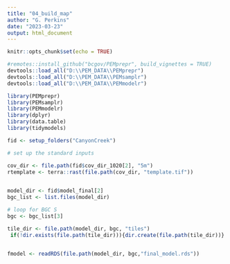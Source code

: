 ```yaml
---
title: "04_build_map"
author: "G. Perkins"
date: "2023-03-23"
output: html_document
---
```


```r
knitr::opts_chunk$set(echo = TRUE)

```

```r
#remotes::install_github("bcgov/PEMprepr", build_vignettes = TRUE)
devtools::load_all("D:\\PEM_DATA\\PEMprepr")
devtools::load_all("D:\\PEM_DATA\\PEMsamplr")
devtools::load_all("D:\\PEM_DATA\\PEMmodelr")

library(PEMprepr)
library(PEMsamplr)
library(PEMmodelr)
library(dplyr)
library(data.table)
library(tidymodels)

fid <- setup_folders("CanyonCreek")

```


```r
# set up the standard inputs 

cov_dir <- file.path(fid$cov_dir_1020[2], "5m")
rtemplate <- terra::rast(file.path(cov_dir, "template.tif"))
  

model_dir <- fid$model_final[2]
bgc_list <- list.files(model_dir)

# loop for BGC S
bgc <- bgc_list[3]

tile_dir <- file.path(model_dir, bgc, "tiles")
 if(!dir.exists(file.path(tile_dir))){dir.create(file.path(tile_dir))} 


fmodel <- readRDS(file.path(model_dir, bgc,"final_model.rds"))



```
